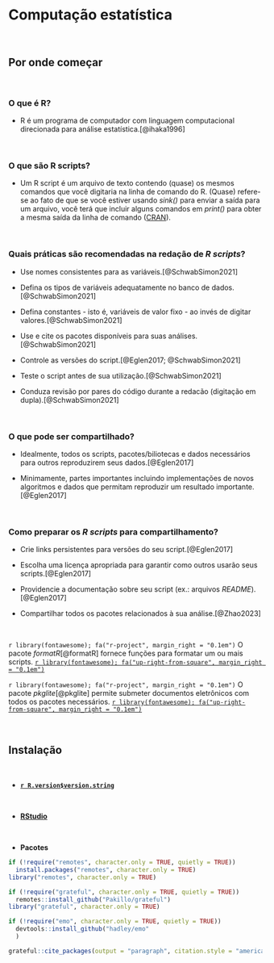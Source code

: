 # **Computação estatística** {#computacao-estatistica}

<br>

## Por onde começar {#inicio}

<br>

### O que é R?

-   R é um programa de computador com linguagem computacional direcionada para análise estatística.[@ihaka1996]

<br>

### O que são R scripts?

-   Um R script é um arquivo de texto contendo (quase) os mesmos comandos que você digitaria na linha de comando do R. (Quase) refere-se ao fato de que se você estiver usando *sink()* para enviar a saída para um arquivo, você terá que incluir alguns comandos em *print()* para obter a mesma saída da linha de comando ([CRAN](https://cran.r-project.org/doc/contrib/Lemon-kickstart/kr_scrpt.html)).

<br>

### Quais práticas são recomendadas na redação de *R scripts*?

-   Use nomes consistentes para as variáveis.[@SchwabSimon2021]

-   Defina os tipos de variáveis adequatamente no banco de dados.[@SchwabSimon2021]

-   Defina constantes - isto é, variáveis de valor fixo - ao invés de digitar valores.[@SchwabSimon2021]

-   Use e cite os pacotes disponíveis para suas análises.[@SchwabSimon2021]

-   Controle as versões do script.[@Eglen2017; @SchwabSimon2021]

-   Teste o script antes de sua utilização.[@SchwabSimon2021]

-   Conduza revisão por pares do código durante a redacão (digitação em dupla).[@SchwabSimon2021]

<br>

### O que pode ser compartilhado?

-   Idealmente, todos os scripts, pacotes/biliotecas e dados necessários para outros reproduzirem seus dados.[@Eglen2017]

-   Minimamente, partes importantes incluindo implementações de novos algoritmos e dados que permitam reproduzir um resultado importante.[@Eglen2017]

<br>

### Como preparar os *R scripts* para compartilhamento?

-   Crie links persistentes para versões do seu script.[@Eglen2017]

-   Escolha uma licença apropriada para garantir como outros usarão seus scripts.[@Eglen2017]

-   Providencie a documentação sobre seu script (ex.: arquivos *README*).[@Eglen2017]

-   Compartilhar todos os pacotes relacionados à sua análise.[@Zhao2023]

<br>

::: blue
`r library(fontawesome); fa("r-project", margin_right = "0.1em")` O pacote *formatR*[@formatR] fornece funções para formatar um ou mais scripts. [`r library(fontawesome); fa("up-right-from-square", margin_right = "0.1em")`](https://cran.r-project.org/web/packages/formatR/index.html)
:::

::: blue
`r library(fontawesome); fa("r-project", margin_right = "0.1em")` O pacote *pkglite*[@pkglite] permite submeter documentos eletrônicos com todos os pacotes necessários. [`r library(fontawesome); fa("up-right-from-square", margin_right = "0.1em")`](https://cran.rstudio.com/web/packages/pkglite/index.html)
:::

<br>

## Instalação {#instalacao}

<br>

-   [**`r R.version$version.string`**](https://cran.rstudio.com/)

<br>

-   [**RStudio**](https://posit.co/downloads/)

<br>

-   **Pacotes**

```r
if (!require("remotes", character.only = TRUE, quietly = TRUE))
  install.packages("remotes", character.only = TRUE)
library("remotes", character.only = TRUE)

if (!require("grateful", character.only = TRUE, quietly = TRUE))
  remotes::install_github("Pakillo/grateful")
library("grateful", character.only = TRUE)

if (!require("emo", character.only = TRUE, quietly = TRUE))
  devtools::install_github("hadley/emo"
  )
```

```r
grateful::cite_packages(output = "paragraph", citation.style = "american-medical-association-10th-edition.csl", bib.file = "grateful-refs.bib", dependencies = FALSE, out.dir = getwd())
```

<br>
